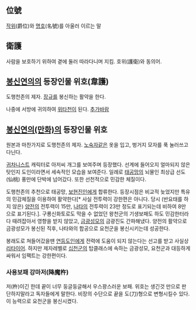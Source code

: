 == 位號 ==

[[작위]](爵位)와 [[명호]](名號)를 아울러 이르는 말

== 衛護 ==

사람을 보호하기 위하여 곁에 둘러 따라다니며 지킴. 호위(護衛)와 동의어.

== [[봉신연의]]의 등장인물 위호(韋護) ==

도행천존의 제자. [[장규]]를 봉신하는 활약을 한다.

나중에 서방에 귀의하여 [[위타천]]이 된다. [[추가바람]]

== [[봉신연의(만화)]]의 등장인물 위호 ==

원본과 마찬가지로 도행천존의 제자. [[노숙자]]같은 옷을 입고, 벙거지 모자를 푹 눌러쓰고 다닌다.

[[귀차니스트]] 캐릭터로 아저씨 개그를 보여주며 등장했다. 선계에 들어오지 얼마되지 않은 탓인지 도인이라면서 세속적인 모습을 보여준다. 일례로 [[태공망]]의 뇌물인 최상급 선도(仙桃) 풍만에 단박에 넘어갔다. 또한 선천적으로 민감한 체질이다.

도행천존의 추천으로 태공망, [[보현진인]]에게 합류한다. 등장시점은 비교적 늦었지만 특유의 민감체질을 이용하여 활약한다[* 사실 전투력이 강한편은 아니다. 당시 (반요태를 하지 않은) [[양전]]의 전투력이 15만, [[나타]]의 전투력이 23만 정도로 표기되는데 비하여 8만으로 표기된다.]. 구룡신화토로도 막을 수 없었던 왕천군의 기생보패도 하도 민감한터라 다 때려잡아서 영향을 받지 않았고, [[금광성모]]의 금광진도 간파해냈다. 양전의 활약으로 금광성모가 봉신된 직후, 나타와의 합공으로 요천군을 봉신시키는데 성공한다.

봉래도로 쳐들어갔을땐 [[연등도인]]에게 전력에 도움이 되지 않는다는 선고를 받고 사실상 [[리타이어]]. 하지만 제자레벨로 [[십천군]]의 탑클래스에 속하는 금광성모, 요천군과 대등하게 싸워서 임팩트는 강한편이다.

=== 사용보패 강마저(降魔杵) ===

저(杵)이긴 한데 끝이 너무 둥글둥글해서 우스꽝스러운 보패. 위호는 생긴것 만으로 판단하지말라고 독자들에게 말한다. 비장의 수단으로 끝을 도(刀)형으로 변형시킬수 있다. 이 능력으로 요천군을 봉신시켰다.
